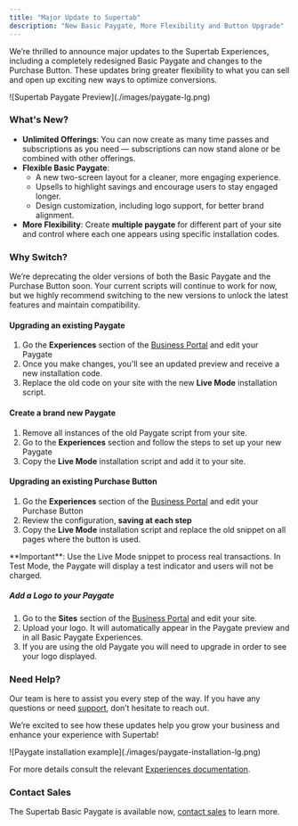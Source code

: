 ```yaml
---
title: "Major Update to Supertab"
description: "New Basic Paygate, More Flexibility and Button Upgrade"
---
```


We’re thrilled to announce major updates to the Supertab Experiences,
including a completely redesigned Basic Paygate and changes to the Purchase Button.
These updates bring greater flexibility to what you can sell and open up exciting new ways to optimize conversions.

<Frame caption="Supertab Paygate in action">
    ![Supertab Paygate Preview](./images/paygate-lg.png)
</Frame>

### What's New?

- **Unlimited Offerings**:
  You can now create as many time passes and subscriptions as you need —
  subscriptions can now stand alone or be combined with other offerings.
- **Flexible Basic Paygate**:
    - A new two-screen layout for a cleaner, more engaging experience.
    - Upsells to highlight savings and encourage users to stay engaged longer.
    - Design customization, including logo support, for better brand alignment.
- **More Flexibility**: Create **multiple paygate** for different part of your site and
  control where each one appears using specific installation codes.

### Why Switch?

We’re deprecating the older versions of both the Basic Paygate and the Purchase Button soon.
Your current scripts will continue to work for now, but we highly recommend switching to the new versions
to unlock the latest features and maintain compatibility.

#### Upgrading an existing Paygate

1. Go the **Experiences** section of the [Business Portal](https://business.supertab.co) and edit your Paygate
2. Once you make changes, you'll see an updated preview and receive a new installation code.
3. Replace the old code on your site with the new **Live Mode** installation script.

#### Create a brand new Paygate

1. Remove all instances of the old Paygate script from your site.
2. Go to the **Experiences** section and follow the steps to set up your new Paygate
3. Copy the **Live Mode** installation script and add it to your site.

#### Upgrading an existing Purchase Button

1. Go the **Experiences** section of the [Business Portal](https://business.supertab.co) and edit your Purchase Button
2. Review the configuration, **saving at each step**
3. Copy the **Live Mode** installation script and replace the old snippet on all pages where the button is used.

<Info>
    **Important**: Use the Live Mode snippet to process real transactions.
    In Test Mode, the Paygate will display a test indicator and users will not be charged.
</Info>

##### Add a Logo to your Paygate

1. Go to the **Sites** section of the [Business Portal](https://business.superab.co) and edit your site.
2. Upload your logo. It will automatically appear in the Paygate preview and in all Basic Paygate Experiences.
3. If you are using the old Paygate you will need to upgrade in order to see your logo displayed.

### Need Help?

Our team is here to assist you every step of the way.
If you have any questions or need [support](https://support.supertab.co/hc/en-us/requests/new), don’t hesitate to reach out.

We’re excited to see how these updates help you grow your business and enhance your experience with Supertab!

<Frame>
    ![Paygate installation example](./images/paygate-installation-lg.png)
</Frame>

For more details consult the relevant [Experiences documentation](/supertab-experiences/experiences).

### Contact Sales

The Supertab Basic Paygate is available now, [contact sales](https://supertab.co) to learn more.



